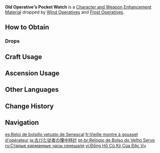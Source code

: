 {{Item Infobox
|id           = 112092
|image        = Item Old Operative's Pocket Watch.png
|type         = Character and Weapon Enhancement Materials
|quality      = 2
|group        = Fatui Operative Materials
|group2       = Elite Enemy Drops
|description  = A standard-issue pocket watch given to Fatui Operatives.<br>The erosion and oxidation on the casing serve as a loyal record of its owners' days spent as an instrument, enforcing the Fatui's will.
|invCategory  = Character Development Items
|source1      = Dropped by [[Wind Operative]]s and [[Frost Operative]]s
|source2      = Stardust Exchange
}}
'''Old Operative's Pocket Watch''' is a [[Character and Weapon Enhancement Material]] dropped by [[Wind Operative]]s and [[Frost Operative]]s.

==How to Obtain==
===Drops===
{{Dropped By}}

==Craft Usage==
{{Craft Usage}}

==Ascension Usage==
{{Ascension Usage}}
<!--
==Video Guides==
{{EVT
|video1   = 
|caption1 = 
}}
-->
==Other Languages==
{{Other Languages
|en      = Old Operative's Pocket Watch
|zhs     = 老旧的役人怀表
|zhs_rm  = 
|zht     = 老舊的役人懷錶
|zht_rm  = 
|zh_tl   = 
|ja      = 古びた従者の懐中時計
|ja_rm   = Furubita Juusha no Kaichuudokei
|ja_tl   = 
|ko      = 심부름꾼의 낡은 회중시계
|ko_rm   = 
|ko_tl   = 
|es      = Reloj de bolsillo vetusto de Senescal
|es_tl   = Seneschal's Old Pocket Watch
|fr      = Vieille montre à gousset d'opérateur
|fr_tl   = Old {{Lex|Operative|fr}}'s Pocket Watch
|ru      = Старые карманные часы сенешаля
|ru_tl   = Old {{Lex|Operative|ru}}'s Pocket Watch
|th      = Old Operative's Pocket Watch
|vi      = Đồng Hồ Cũ Kỹ Của Đặc Vụ
|vi_tl   = 
|de      = Alte Taschenuhr der Dienerin
|de_tl   = Old Pocket Watch of the Servant
|id      = Old Operative's Pocket Watch
|pt      = Relógio de Bolso do Velho Servo
|pt_tl   = 
|tr      = Kıdemli Ajanın Cep Saati
|tr_tl   = Senior Agent's Pocket Watch
|it      = Vecchio orologio da operativo
|it_tl   = Old Operative's Watch
}}

==Change History==
{{Change History|4.1}}

==Navigation==
{{Development Item Navbox|Character and Weapon Enhancement Materials}}

[[es:Reloj de bolsillo vetusto de Senescal]]
[[fr:Vieille montre à gousset d'opérateur]]
[[ja:古びた従者の懐中時計]]
[[pt-br:Relógio de Bolso do Velho Servo]]
[[ru:Старые карманные часы сенешаля]]
[[vi:Đồng Hồ Cũ Kỹ Của Đặc Vụ]]